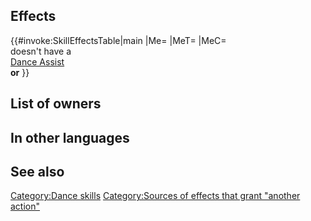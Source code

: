 {{Assist
|tagid=SID_歌う
|name=Sing
|range=1
|effect=Grants another action to target ally.<br>(Cannot target an ally with Sing or Dance.)
|cost=150
|required=-
|exclusive=1
|canUseMove={{MoveList|all}}
|canUseWeapon={{WeaponList|exclude=Staff}}
|properties=random_all,random_inherit_base
}}
==Effects==
{{#invoke:SkillEffectsTable|main
|Me={{Eft|Another Action}}
|MeT={{Tgt|Target Ally}}
|MeC={{Tgt|Target Ally}}<br>doesn't have a<br>{{Uti|Dance}} [[Dance Assist]]<br>'''or''' {{SEt|Isolation}}
}}
==List of owners==
{{Skill Hero List}}
==In other languages==
{{OtherLanguages
|japanese=歌う
|german=Singen
|spanishEU=Cantar
|spanishLA=Cantar
|french=Chant
|italian=Canto
|chineseTW=歌唱
|portuguese=Canto
}}
==See also==
{{See also skills|cond=Description LIKE '%This skill treated as Sing or Dance%'}}
{{Assists Navbox}}
[[Category:Dance skills]][[Category:Sources of effects that grant "another action"]]